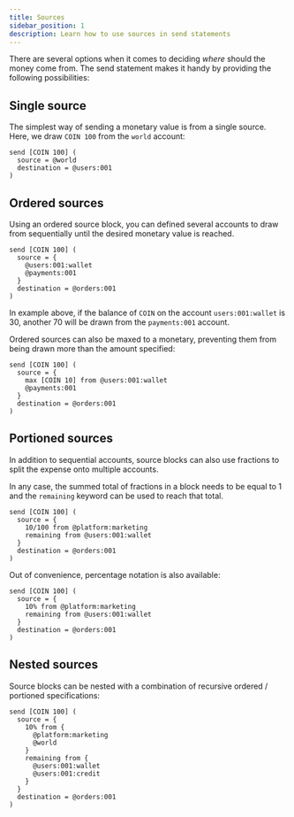 ```yaml
---
title: Sources
sidebar_position: 1
description: Learn how to use sources in send statements
---
```


There are several options when it comes to deciding _where_ should the money come from. The send statement makes it handy by providing the following possibilities:

## Single source

The simplest way of sending a monetary value is from a single source. Here, we draw `COIN 100` from the `world` account:

```numscript
send [COIN 100] (
  source = @world
  destination = @users:001
)
```

## Ordered sources

Using an ordered source block, you can defined several accounts to draw from sequentially until the desired monetary value is reached.

```numscript
send [COIN 100] (
  source = {
    @users:001:wallet
    @payments:001
  }
  destination = @orders:001
)
```

In example above, if the balance of `COIN` on the account `users:001:wallet` is 30, another 70 will be drawn from the `payments:001` account.

Ordered sources can also be maxed to a monetary, preventing them from being drawn more than the amount specified:

```numscript
send [COIN 100] (
  source = {
    max [COIN 10] from @users:001:wallet
    @payments:001
  }
  destination = @orders:001
)
```

## Portioned sources

In addition to sequential accounts, source blocks can also use fractions to split the expense onto multiple accounts.

In any case, the summed total of fractions in a block needs to be equal to 1 and the `remaining` keyword can be used to reach that total.

```numscript
send [COIN 100] (
  source = {
    10/100 from @platform:marketing
    remaining from @users:001:wallet
  }
  destination = @orders:001
)
```

Out of convenience, percentage notation is also available:

```numscript
send [COIN 100] (
  source = {
    10% from @platform:marketing
    remaining from @users:001:wallet
  }
  destination = @orders:001
)
```

## Nested sources

Source blocks can be nested with a combination of recursive ordered / portioned specifications:

```numscript
send [COIN 100] (
  source = {
    10% from {
      @platform:marketing
      @world
    }
    remaining from {
      @users:001:wallet
      @users:001:credit
    }
  }
  destination = @orders:001
)
```
